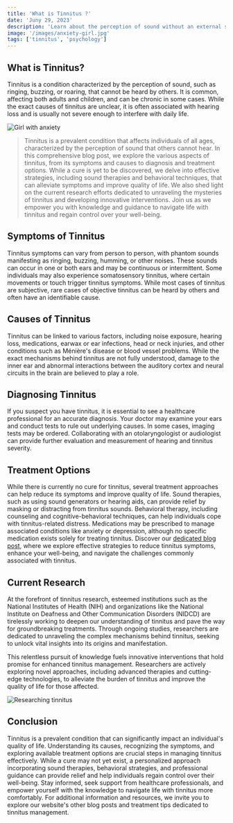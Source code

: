 ```yaml
---
title: 'What is Tinnitus ?'
date: 'Juny 29, 2023'
description: 'Learn about the perception of sound without an external source.'
image: '/images/anxiety-girl.jpg'
tags: ['tinnitus', 'psychology']
---
```


## <Highlighter>What is Tinnitus?</Highlighter>

Tinnitus is a condition characterized by the perception of sound, such as ringing, buzzing, or roaring, that cannot be heard by others. It is common, affecting both adults and children, and can be chronic in some cases. While the exact causes of tinnitus are unclear, it is often associated with hearing loss and is usually not severe enough to interfere with daily life.

<Image src="/images/anxiety-girl.jpg" alt="Girl with anxiety" />

<Blockquote>
  Tinnitus is a prevalent condition that affects individuals of all ages,
  characterized by the perception of sound that others cannot hear. In this
  comprehensive blog post, we explore the various aspects of tinnitus, from its
  symptoms and causes to diagnosis and treatment options. While a cure is yet to
  be discovered, we delve into effective strategies, including sound therapies
  and behavioral techniques, that can alleviate symptoms and improve quality of
  life. We also shed light on the current research efforts dedicated to
  unraveling the mysteries of tinnitus and developing innovative interventions.
  Join us as we empower you with knowledge and guidance to navigate life with
  tinnitus and regain control over your well-being.
</Blockquote>

<AdComponent />

## <Highlighter>Symptoms of Tinnitus</Highlighter>

Tinnitus symptoms can vary from person to person, with phantom sounds manifesting as ringing, buzzing, humming, or other noises. These sounds can occur in one or both ears and may be continuous or intermittent. Some individuals may also experience somatosensory tinnitus, where certain movements or touch trigger tinnitus symptoms. While most cases of tinnitus are subjective, rare cases of objective tinnitus can be heard by others and often have an identifiable cause.

## <Highlighter>Causes of Tinnitus</Highlighter>

Tinnitus can be linked to various factors, including noise exposure, hearing loss, medications, earwax or ear infections, head or neck injuries, and other conditions such as Ménière's disease or blood vessel problems. While the exact mechanisms behind tinnitus are not fully understood, damage to the inner ear and abnormal interactions between the auditory cortex and neural circuits in the brain are believed to play a role.

<AdComponent />

## <Highlighter>Diagnosing Tinnitus</Highlighter>

If you suspect you have tinnitus, it is essential to see a healthcare professional for an accurate diagnosis. Your doctor may examine your ears and conduct tests to rule out underlying causes. In some cases, imaging tests may be ordered. Collaborating with an otolaryngologist or audiologist can provide further evaluation and measurement of hearing and tinnitus severity.

## <Highlighter>Treatment Options</Highlighter>

While there is currently no cure for tinnitus, several treatment approaches can help reduce its symptoms and improve quality of life. Sound therapies, such as using sound generators or hearing aids, can provide relief by masking or distracting from tinnitus sounds. Behavioral therapy, including counseling and cognitive-behavioral techniques, can help individuals cope with tinnitus-related distress. Medications may be prescribed to manage associated conditions like anxiety or depression, although no specific medication exists solely for treating tinnitus. Discover our [dedicated blog post](./managing-tinnitus), where we explore effective strategies to reduce tinnitus symptoms, enhance your well-being, and navigate the challenges commonly associated with tinnitus.

## <Highlighter>Current Research</Highlighter>

At the forefront of tinnitus research, esteemed institutions such as the National Institutes of Health (NIH) and organizations like the National Institute on Deafness and Other Communication Disorders (NIDCD) are tirelessly working to deepen our understanding of tinnitus and pave the way for groundbreaking treatments. Through ongoing studies, researchers are dedicated to unraveling the complex mechanisms behind tinnitus, seeking to unlock vital insights into its origins and manifestation.

This relentless pursuit of knowledge fuels innovative interventions that hold promise for enhanced tinnitus management. Researchers are actively exploring novel approaches, including advanced therapies and cutting-edge technologies, to alleviate the burden of tinnitus and improve the quality of life for those affected.

<Image src="/images/brain-research.jpg" alt="Researching tinnitus" />

## <Highlighter>Conclusion</Highlighter>

Tinnitus is a prevalent condition that can significantly impact an individual's quality of life. Understanding its causes, recognizing the symptoms, and exploring available treatment options are crucial steps in managing tinnitus effectively. While a cure may not yet exist, a personalized approach incorporating sound therapies, behavioral strategies, and professional guidance can provide relief and help individuals regain control over their well-being. Stay informed, seek support from healthcare professionals, and empower yourself with the knowledge to navigate life with tinnitus more comfortably. For additional information and resources, we invite you to explore our website's other blog posts and treatment tips dedicated to tinnitus management.
